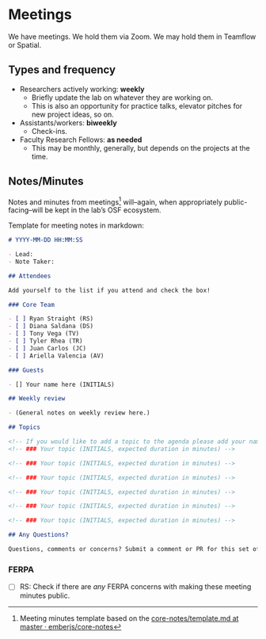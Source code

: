 # Meetings {#meetings}

We have meetings. We hold them via Zoom. We may hold them in Teamflow or Spatial.

## Types and frequency

+ Researchers actively working: **weekly**
  + Briefly update the lab on whatever they are working on.
  + This is also an opportunity for practice talks, elevator pitches for new project ideas, so on.
+ Assistants/workers: **biweekly**
  + Check-ins.
+ Faculty Research Fellows: **as needed**
  + This may be monthly, generally, but depends on the projects at the time.

## Notes/Minutes

Notes and minutes from meetings^[Meeting minutes template based on the [core-notes/template.md at master · emberjs/core-notes](https://github.com/emberjs/core-notes/blob/master/learning-team/template.md)] will--again, when appropriately public-facing--will be kept in the lab's OSF ecosystem.

Template for meeting notes in markdown:

```markdown
# YYYY-MM-DD HH:MM:SS

- Lead:
- Note Taker: 

## Attendees

Add yourself to the list if you attend and check the box!

### Core Team

- [ ] Ryan Straight (RS)
- [ ] Diana Saldana (DS)
- [ ] Tony Vega (TV)
- [ ] Tyler Rhea (TR)
- [ ] Juan Carlos (JC)
- [ ] Ariella Valencia (AV)

### Guests

- [] Your name here (INITIALS)

## Weekly review

- (General notes on weekly review here.)

## Topics

<!-- If you would like to add a topic to the agenda please add your name to the appropriate list above and add a suggestion to the PR using the following format: -->
<!-- ### Your topic (INITIALS, expected duration in minutes) -->

<!-- ### Your topic (INITIALS, expected duration in minutes) -->

<!-- ### Your topic (INITIALS, expected duration in minutes) -->

<!-- ### Your topic (INITIALS, expected duration in minutes) -->

<!-- ### Your topic (INITIALS, expected duration in minutes) -->

<!-- ### Your topic (INITIALS, expected duration in minutes) -->

## Any Questions?

Questions, comments or concerns? Submit a comment or PR for this set of notes after they're published.

```

### FERPA

- [ ] RS: Check if there are *any* FERPA concerns with making these meeting minutes public.
